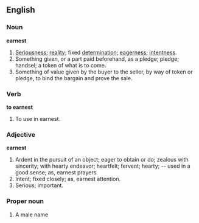 ==English==

===Noun===

'''earnest'''

#[[Serious]]ness; [[reality]]; fixed [[determination]]; [[eager]]ness; [[intent]]ness.
#Something given, or a part paid beforehand, as a pledge; pledge; handsel; a token of what is to come.
#Something of value given by the buyer to the seller, by way of token or pledge, to bind the bargain and prove the sale.

===Verb===

'''to earnest'''

#To use in earnest.

===Adjective===

'''earnest'''

#Ardent in the pursuit of an object; eager to obtain or do; zealous with sincerity; with hearty endeavor; heartfelt; fervent; hearty; -- used in a good sense; as, earnest prayers.
#Intent; fixed closely; as, earnest attention.
#Serious; important.

===Proper noun===
#A male name